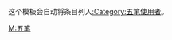 <includeonly><!-- 在這裡加入模板的保護標識 --></includeonly><noinclude>{{template doc page viewed directly}}</noinclude>
<!-- 在本行下編輯模板說明 -->
这个模板会自动将条目列入[[:Category:五笔使用者]]。

<includeonly>
<!-- 本行下加入模板的分類 -->
[[Category:软件用户框模板|M:五笔]]
<!-- 本行下加入模板的跨語言鏈接 -->

</includeonly>
